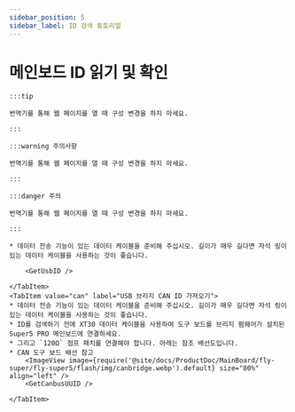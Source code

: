 ```yaml
---
sidebar_position: 5
sidebar_label: ID 검색 튜토리얼
---
```





# 메인보드 ID 읽기 및 확인

    :::tip

    번역기를 통해 웹 페이지를 열 때 구성 변경을 하지 마세요.

    :::

    :::warning 주의사항

    번역기를 통해 웹 페이지를 열 때 구성 변경을 하지 마세요.

    :::

    :::danger 주의

    번역기를 통해 웹 페이지를 열 때 구성 변경을 하지 마세요.

    :::

<Tabs>
    <TabItem value="usb" label="USB ID 가져오기" default>
        
    * 데이터 전송 기능이 있는 데이터 케이블을 준비해 주십시오. 길이가 매우 길다면 자석 링이 있는 데이터 케이블을 사용하는 것이 좋습니다.
    
        <GetUsbID />
        
    </TabItem>
    <TabItem value="can" label="USB 브리지 CAN ID 가져오기">
    * 데이터 전송 기능이 있는 데이터 케이블을 준비해 주십시오. 길이가 매우 길다면 자석 링이 있는 데이터 케이블을 사용하는 것이 좋습니다.
    * ID를 검색하기 전에 XT30 데이터 케이블을 사용하여 도구 보드를 브리지 펌웨어가 설치된 Super5 PRO 메인보드에 연결하세요.
    * 그리고 `120Ω` 점프 패치를 연결해야 합니다. 아래는 참조 배선도입니다.
    * CAN 도구 보드 배선 참고
        <ImageView image={require('@site/docs/ProductDoc/MainBoard/fly-super/fly-super5/flash/img/canbridge.webp').default} size="80%" align="left" />   
        <GetCanbusUUID />

    </TabItem>
</Tabs>